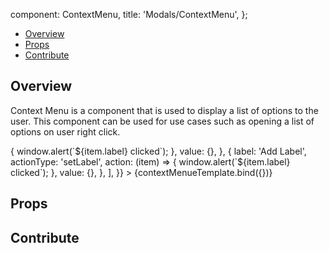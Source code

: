 
  component: ContextMenu,
  title: 'Modals/ContextMenu',
};

<Meta title="Modals/ContextMenu" component={ContextMenu} />


<Heading
  title="ContextMenu"
  componentRelativePath="ContextMenu/ContextMenu.jsx"
/>

- [Overview](#overview)
- [Props](#props)
- [Contribute](#contribute)

## Overview

Context Menu is a component that is used to display a list of options to the
user. This component can be used for use cases such as opening a list of options
on user right click.

<Canvas>
  <Story
    name="Overview"
    args={{
      items: [
        {
          label: 'Delete measurement',
          actionType: 'Delete',
          action: (item) => {
            window.alert(`${item.label} clicked`);
          },
          value: {},
        },
        {
          label: 'Add Label',
          actionType: 'setLabel',
          action: (item) => {
            window.alert(`${item.label} clicked`);
          },
          value: {},
        },
      ],
    }}
  >
    {contextMenueTemplate.bind({})}
  </Story>
</Canvas>

## Props

<ArgsTable of={ContextMenu} />

## Contribute

<Footer componentRelativePath="ContextMenu/__stories__/contextMenu.stories.mdx" />
